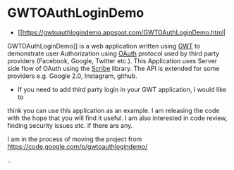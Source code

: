= GWTOAuthLoginDemo = 

* [[https://gwtoauthlogindemo.appspot.com/GWTOAuthLoginDemo.html|
GWTOAuthLoginDemo]] is a web application written using 
[[https://developers.google.com/web-toolkit/|GWT]] to demonstrate user
Authorization using 
[[http://oauth.net/|OAuth]] protocol used by third party providers (Facebook, 
Google, Twitter etc.). This Application uses Server side flow of OAuth
using the 
[[https://github.com/fernandezpablo85/scribe-java|Scribe]] library. The API is
extended for some providers e.g. Google 2.0, Instagram, github.

* If you need to add third party login in your GWT application, I would like to
think you can use this application as an example. I am releasing the code with
the hope that you will find it useful. I am also interested in code review, 
finding security issues etc. if there are any.

I am in the process of moving the project from [[https://code.google.com/p/gwtoauthlogindemo/]]

..

